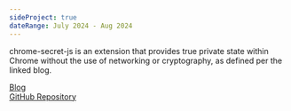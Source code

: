 ```yaml
---
sideProject: true
dateRange: July 2024 - Aug 2024
---
```


chrome-secret-js is an extension that provides true private state within Chrome without the use of networking or cryptography, as defined per the linked blog.

[Blog](/blog/true-private-state-in-javascript-a-chromium-rabbit-hole/) \
[GitHub Repository](https://github.com/ArhanChaudhary/chrome-secret-js)
